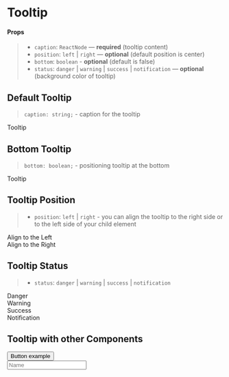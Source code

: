 
<Meta title="Components/Tooltip" component={Tooltip} />

# Tooltip

#### Props

> - `caption`: `ReactNode` — **required** (tooltip content)
> - `position`: `left` | `right` — **optional** (default position is center)
> - `bottom`: `boolean` - **optional** (default is false)
> - `status`: `danger` | `warning` | `success` | `notification` — **optional** (background color of tooltip)

## Default Tooltip

> `caption: string;` - caption for the tooltip

<Canvas>
  <Story name="default">
    <Flex
      justifyContent="space-evenly"
      style={{ paddingTop: "3rem", paddingBottom: "3rem" }}
    >
      <Tooltip caption="Lorem Ipsum is simply dummy text of the printing and typesetting industry.">
        <Text>Tooltip</Text>
      </Tooltip>
    </Flex>
  </Story>
</Canvas>

## Bottom Tooltip

> `bottom: boolean;` - positioning tooltip at the bottom

<Canvas>
  <Story name="bottom">
    <Flex
      justifyContent="space-evenly"
      style={{ paddingTop: "3rem", paddingBottom: "3rem" }}
    >
      <Tooltip
        bottom
        caption="Lorem Ipsum is simply dummy text of the printing and typesetting industry."
      >
        <Text>Tooltip</Text>
      </Tooltip>
    </Flex>
  </Story>
</Canvas>

## Tooltip Position

> - `position`: `left` | `right` - you can align the tooltip to the right side or to the left side of your child element

<Canvas>
  <Story name="position">
    <Flex
      justifyContent="space-evenly"
      style={{ paddingTop: "3rem", paddingBottom: "3rem" }}
    >
      <div>
        <Tooltip
          position="left"
          caption="Lorem Ipsum is simply dummy text of the printing and typesetting industry."
        >
          <Text>Align to the Left</Text>
        </Tooltip>
      </div>
      <div>
        <Tooltip
          position="right"
          caption="Lorem Ipsum is simply dummy text of the printing and typesetting industry."
        >
          <Text>Align to the Right</Text>
        </Tooltip>
      </div>
    </Flex>
  </Story>
</Canvas>

## Tooltip Status

> - `status`: `danger` | `warning` | `success` | `notification`

<Canvas>
  <Story name="status">
    <Flex
      justifyContent="space-evenly"
      style={{ paddingTop: "3rem", paddingBottom: "3rem" }}
    >
      <div>
        <Tooltip status="danger" caption="Error tooltip">
          <Text>Danger</Text>
        </Tooltip>
      </div>
      <div>
        <Tooltip status="warning" caption="Warning tooltip">
          <Text>Warning</Text>
        </Tooltip>
      </div>
      <div>
        <Tooltip status="success" caption="Success tooltip">
          <Text>Success</Text>
        </Tooltip>
      </div>
      <div>
        <Tooltip status="notification" caption="Notification tooltip">
          <Text>Notification</Text>
        </Tooltip>
      </div>
    </Flex>
  </Story>
</Canvas>

## Tooltip with other Components

<Canvas>
  <Story name="components">
    <Flex
      justifyContent="space-evenly"
      style={{ paddingTop: "3rem", paddingBottom: "3rem" }}
    >
      <div>
        <Tooltip
          position="left"
          caption="Lorem Ipsum is simply dummy text of the printing and typesetting industry."
        >
          <Button>Button example</Button>
        </Tooltip>
      </div>
      <div>
        <Tooltip caption="Lorem Ipsum is simply dummy text of the printing and typesetting industry.">
          <SVGIcon name="help" />
        </Tooltip>
      </div>
      <div>
        <Tooltip
          position="left"
          caption="Lorem Ipsum is simply dummy text of the printing and typesetting industry."
        >
          <Input name="Name" placeholder="Name" />
        </Tooltip>
      </div>
    </Flex>
  </Story>
</Canvas>

